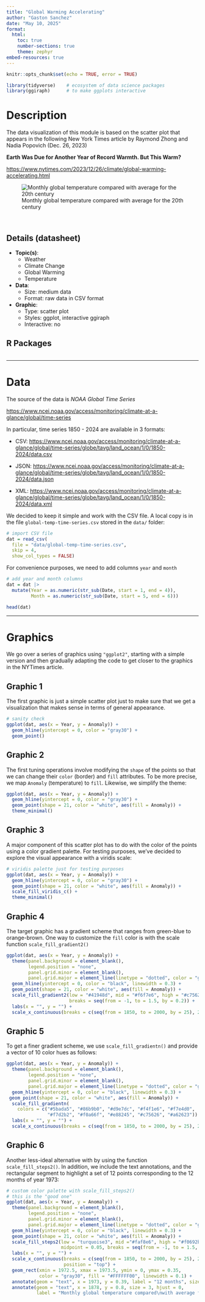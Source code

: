 ```yaml
---
title: "Global Warming Accelerating"
author: "Gaston Sanchez"
date: "May 10, 2025"
format: 
  html:
    toc: true
    number-sections: true
    theme: zephyr
embed-resources: true
---
```


```r
knitr::opts_chunk$set(echo = TRUE, error = TRUE)
```

```r
library(tidyverse)    # ecosystem of data science packages
library(ggiraph)      # to make ggplots interactive
```


# Description

The data visualization of this module is based on the scatter plot that appears 
in the following New York Times article by Raymond Zhong and Nadia Popovich (Dec. 26, 2023)

__Earth Was Due for Another Year of Record Warmth. But This Warm?__

<https://www.nytimes.com/2023/12/26/climate/global-warming-accelerating.html>

![Monthly global temperature compared with average for the 20th century](source/monthly-global-temperature-against-20th-century.png)

\

## Details (datasheet)

- __Topic(s)__: 
  + Weather 
  + Climate Change
  + Global Warming
  + Temperature
- __Data__:
  + Size: medium data
  + Format: raw data in CSV format
- __Graphic__:
  + Type: scatter plot
  + Styles: ggplot, interactive ggiraph 
  + Interactive: no


## R Packages

```r
```


-----


# Data

The source of the data is _NOAA Global Time Series_

<https://www.ncei.noaa.gov/access/monitoring/climate-at-a-glance/global/time-series>

In particular, time series 1850 - 2024 are available in 3 formats:

- CSV: <https://www.ncei.noaa.gov/access/monitoring/climate-at-a-glance/global/time-series/globe/tavg/land_ocean/1/0/1850-2024/data.csv>

- JSON: <https://www.ncei.noaa.gov/access/monitoring/climate-at-a-glance/global/time-series/globe/tavg/land_ocean/1/0/1850-2024/data.json>

- XML: <https://www.ncei.noaa.gov/access/monitoring/climate-at-a-glance/global/time-series/globe/tavg/land_ocean/1/0/1850-2024/data.xml>

We decided to keep it simple and work with the CSV file. A local copy is in the
file `global-temp-time-series.csv` stored in the `data/` folder:

```r
# import CSV file
dat = read_csv(
  file = "data/global-temp-time-series.csv", 
  skip = 4, 
  show_col_types = FALSE)
```


For convenience purposes, we need to add columns `year` and `month`

```r

# add year and month columns
dat = dat |> 
  mutate(Year = as.numeric(str_sub(Date, start = 1, end = 4)),
         Month = as.numeric(str_sub(Date, start = 5, end = 6)))

head(dat)
```


-----


# Graphics

We go over a series of graphics using `"ggplot2"`, starting with a simple
version and then gradually adapting the code to get closer to the graphics
in the NYTimes article.


## Graphic 1

The first graphic is just a simple scatter plot just to make sure that we 
get a visualization that makes sense in terms of general appearance.

```r
# sanity check
ggplot(dat, aes(x = Year, y = Anomaly)) +
  geom_hline(yintercept = 0, color = "gray30") +
  geom_point()
```


## Graphic 2

The first tuning operations involve modifying the `shape` of the points so that
we can change their `color` (border) and `fill` attributes. To be more precise,
we map `Anomaly` (temperature) to `fill`. Likewise, we simplify the theme:

```r
ggplot(dat, aes(x = Year, y = Anomaly)) +
  geom_hline(yintercept = 0, color = "gray30") +
  geom_point(shape = 21, color = "white", aes(fill = Anomaly)) +
  theme_minimal()
```


## Graphic 3

A major component of this scatter plot has to do with the color of the points
using a color gradient palette. For testing purposes, we've decided to explore
the visual appearance with a viridis scale:

```r
# viridis palette just for testing purposes
ggplot(dat, aes(x = Year, y = Anomaly)) +
  geom_hline(yintercept = 0, color = "gray30") +
  geom_point(shape = 21, color = "white", aes(fill = Anomaly)) +
  scale_fill_viridis_c() +
  theme_minimal()
```


## Graphic 4

The target graphic has a gradient scheme that ranges from green-blue to
orange-brown. One way to customize the `fill` color is with the scale function
`scale_fill_gradient2()`

```r
ggplot(dat, aes(x = Year, y = Anomaly)) +
  theme(panel.background = element_blank(),
        legend.position = "none", 
        panel.grid.minor = element_blank(),
        panel.grid.major = element_line(linetype = "dotted", color = "gray50")) +
  geom_hline(yintercept = 0, color = "black", linewidth = 0.3) +
  geom_point(shape = 21, color = "white", aes(fill = Anomaly)) +
  scale_fill_gradient2(low = "#41948d", mid = "#f6f7e6", high = "#c75626",
                       breaks = seq(from = -1, to = 1.5, by = 0.2)) +
  labs(x = "", y = "") +
  scale_x_continuous(breaks = c(seq(from = 1850, to = 2000, by = 25), 2024))
```


## Graphic 5

To get a finer gradient scheme, we use `scale_fill_gradientn()` and provide a
vector of 10 color hues as follows:

```r
ggplot(dat, aes(x = Year, y = Anomaly)) +
  theme(panel.background = element_blank(),
        legend.position = "none", 
        panel.grid.minor = element_blank(),
        panel.grid.major = element_line(linetype = "dotted", color = "gray50")) +
  geom_hline(yintercept = 0, color = "black", linewidth = 0.3) +
 geom_point(shape = 21, color = "white", aes(fill = Anomaly)) +
  scale_fill_gradientn(
    colors = c("#5bada5", "#86b9b0", "#d9e7dc", "#f4f1e6", "#f7e4d0", 
               "#f7d2b2", "#f0a66f", "#e88245", "#c75626", "#a62623")) +
  labs(x = "", y = "") +
  scale_x_continuous(breaks = c(seq(from = 1850, to = 2000, by = 25), 2024))
```


## Graphic 6

Another less-ideal alternative with by using the function `scale_fill_steps2()`.
In addition, we include the text annotations, and the rectangular segment to
highlight a set of 12 points corresponding to the 12 months of year 1973:

```r
# custom color palette with scale_fill_steps2()
# this is the "good one"
ggplot(dat, aes(x = Year, y = Anomaly)) +
  theme(panel.background = element_blank(),
        legend.position = "none", 
        panel.grid.minor = element_blank(),
        panel.grid.major = element_line(linetype = "dotted", color = "gray50")) +
  geom_hline(yintercept = 0, color = "black", linewidth = 0.3) +
  geom_point(shape = 21, color = "white", aes(fill = Anomaly)) +
  scale_fill_steps2(low = "turquoise3", mid ="#faf8e6", high = "#f0692b",
                    midpoint = 0.05, breaks = seq(from = -1, to = 1.5, by = 0.2)) +
  labs(x = "", y = "") +
  scale_x_continuous(breaks = c(seq(from = 1850, to = 2000, by = 25), 2024),
                     position = "top") +
  geom_rect(xmin = 1972.5, xmax = 1973.5, ymin = 0, ymax = 0.35, 
            color = "gray30", fill = "#FFFFFF00", linewidth = 0.1) +
  annotate(geom = "text", x = 1973, y = 0.39, label = "12 months", size = 2) +
  annotate(geom = "text", x = 1878, y = 0.8, size = 3, hjust = 0,
           label = "Monthly global temperature compared\nwith average for the 20th century")
```




